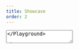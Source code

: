 ```yaml
---
title: Showcase
order: 2
---
```




<Playground system="eu" selectedKind="forms-textarea" selectedStory="default">
  <TextArea
    id="example1"
    label={demoContentDefault.label}
    placeholder={demoContentDefault.placeholder}
    rows={4}
    helperText="Help message"
  />
</Playground>

## Disabled

<Playground system="eu" selectedKind="forms-textarea" selectedStory="default">
  <TextArea
    id="example2"
    label={demoContentDefault.label}
    placeholder={demoContentDefault.placeholder}
    rows={4}
    helperText="Help message"
    disabled
  />
</Playground>

## With error

<Playground system="eu" selectedKind="forms-textarea" selectedStory="default">
  <TextArea
    id="example3"
    label={demoContentDefault.label}
    placeholder={demoContentDefault.placeholder}
    rows={4}
    helperText="Help message"
    invalid
    invalidText="Error message"
  />
</Playground>
